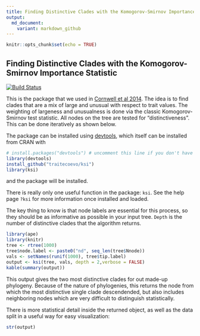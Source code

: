 ```yaml
---
title: Finding Distinctive Clades with the Komogorov-Smirnov Importance Statistic
output:
  md_document:
    variant: markdown_github
---
```


<!-- README.md is generated from README.Rmd. Please edit that file -->

```r
knitr::opts_chunk$set(echo = TRUE)
```

## Finding Distinctive Clades with the Komogorov-Smirnov Importance Statistic

[![Build Status](https://travis-ci.org/traitecoevo/ksi.svg?branch=master)](https://travis-ci.org/traitecoevo/ksi)

This is the package that we used in [Cornwell et al 2014](http://onlinelibrary.wiley.com/doi/10.1111/1365-2745.12208/abstract).  The idea is to find clades that are a mix of large and unusual with respect to trait values.  The weighting of largeness and unusualness is done via the classic Komogorov-Smirnov test statistic.  All nodes on the tree are tested for "distinctiveness".  This can be done iteratively as shown below.  

The package can be installed using [devtools](https://github.com/hadley/devtools), which itself can be installed from CRAN with

```r
# install.packages("devtools") # uncomment this line if you don't have devtools installed
library(devtools)
install_github("traitecoevo/ksi")
library(ksi)
```

and the package will be installed.

There is really only one useful function in the package: `ksi`.  See the help page `?ksi` for more information once installed and loaded.

The key thing to know is that node labels are essential for this process, so they should be as informative as possible in your input tree.  `Depth` is the number of distinctive clades that the algorithm returns.

```r
library(ape)
library(knitr)
tree <- rtree(1000)
tree$node.label <- paste0("nd", seq_len(tree$Nnode))
vals <- setNames(runif(1000), tree$tip.label)
output <- ksi(tree, vals, depth = 2,verbose = FALSE)
kable(summary(output))
```

This output gives the two most distinctive clades for out made-up phylogeny.  Because of the nature of phylogenies, this returns the node from which the most distinctive single clade descendended, but also includes neighboring nodes which are very difficult to distinguish statistically.    

There is more statistical detail inside the returned object, as well as the data split in a useful way for easy visualization:

```r
str(output)
```

